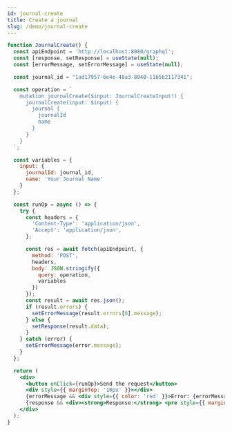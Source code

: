 ```yaml
---
id: journal-create
title: Create a journal
slug: /demo/journal-create
---
```


```jsx live
function JournalCreate() {
  const apiEndpoint = 'http://localhost:8080/graphql';
  const [response, setResponse] = useState(null);
  const [errorMessage, setErrorMessage] = useState(null);

  const journal_id = "1ad17957-6e4e-48a3-8040-1165b2117341";

  const operation = `
    mutation journalCreate($input: JournalCreateInput!) {
      journalCreate(input: $input) {
        journal {
          journalId
          name
        }
      }
    }
  `;

  const variables = {
    input: {
      journalId: journal_id,
      name: 'Your Journal Name'
    }
  };

  const runOp = async () => {
    try {
      const headers = {
        'Content-Type': 'application/json',
        'Accept': 'application/json',
      };

      const res = await fetch(apiEndpoint, {
        method: 'POST',
        headers,
        body: JSON.stringify({
          query: operation,
          variables
        })
      });
      const result = await res.json();
      if (result.errors) {
        setErrorMessage(result.errors[0].message);
      } else {
        setResponse(result.data);
      }
    } catch (error) {
      setErrorMessage(error.message);
    }
  };

  return (
    <div>
      <button onClick={runOp}>Send the request</button>
      <div style={{ marginTop: '10px' }}></div>
      {errorMessage && <div style={{ color: 'red' }}>Error: {errorMessage}</div>}
      {response && <div><strong>Response:</strong> <pre style={{ marginLeft: '10px' }}>{JSON.stringify(response, null, 2)}</pre></div>}
    </div>
  );
}
```